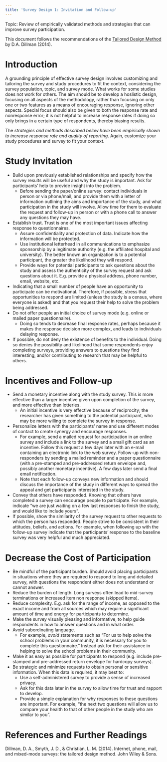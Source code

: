```yaml
---
title: 'Survey Design 1: Invitation and Follow-up'
---
```


Topic: Review of empirically validated methods and strategies that can improve survey participation. 

This document follows the recommendations of the <a target="_blank" href="https://www.wiley.com/en-ca/Internet%2C+Phone%2C+Mail%2C+and+Mixed+Mode+Surveys%3A+The+Tailored+Design+Method%2C+4th+Edition-p-9781118921302">Tailored Design Method </a> by D.A. Dillman (2014).

# Introduction

A grounding principle of effective survey design involves customizing and tailoring the survey and study procedures to fit the context, considering the survey population, topic, and survey mode. What works for some studies does not work for others. The aim should be to develop a hoslistic design, focusing on all aspects of the methodology, rather than focusing on only one or two features as a means of encouraging response, ignoring other aspects. Special focus should also be given to both the response rate and nonresponse error; it is not helpful to increase response rates if doing so only brings in a certain type of respondents, thereby biasing results.

The *strategies and methods described below have been empirically shown to increase response rate and quality of reporting*. Again, customize your study procedures and survey to fit your context.


# Study Invitation
-   Build upon previously established relationships and specify how the survey results will be useful and why the study is important. Ask for participants' help to provide insight into the problem.
    -   Before sending the paper/online survey: contact individuals in person or via phone/mail, and provide them with a letter of information outlining the aims and importance of the study, and what participation in the study will involve. Allow time for them to evaluate the request and follow-up in person or with a phone call to answer any questions they may have.
-   Establish trust. Trust is one of the most important issues affecting response to questionnaires.
    -   Assure confidentiality and protection of data. Indicate how the information will be protected.
    -   Use institutional letterhead in all communications to emphasize sponsorship by a legitimate authority (e.g. the affiliated hospital and university). The better known an organization is to a potential participant, the greater the likelihood they will respond.
    -   Provide ways for potential participants to ask questions about the study and assess the authenticity of the survey request and ask questions about it. E.g. provide a physical address, phone number, email, website, etc.
-   Indicating that a small number of people have an opportunity to participate can be motivational. Therefore, if possible, stress that opportunities to respond are limited (unless the study is a census, where everyone is asked) and that you request their help to solve the problem being addressed.
-   Do not offer people an initial choice of survey mode (e.g. online or mailed paper questionnaire).
    -   Doing so tends to decrease final response rates, perhaps because it makes the response decision more complex, and leads to individuals delaying response.
-   If possible, do not deny the existence of benefits to the individual. Doing so denies the possibility and likelihood that some respondents enjoy completing surveys, providing answers to questions they find interesting, and/or contributing to research that may be helpful to others.



# Incentives and Follow-up
-   Send a monetary incentive along with the study survey. This is more effective than a larger incentive given upon completion of the survey, and more effective than lotteries.
    -   An initial incentive is very effective because of reciprocity; the researcher has given something to the potential participant, who may be more willing to complete the survey in response.
-   Personalize letters with the participants' name and use different modes of contact to create synergy and encourage responses.
    -   For example, send a mailed request for participation in an online survey and include a link to the survey and a small gift card as an incentive. Follow this request a few days later with an e-mail containing an electronic link to the web survey. Follow-up with non-responders by sending a mailed reminder and a paper questionnaire (with a pre-stamped and pre-addressed return envelope and, possibly another monetary incentive). A few days later send a final email notification.
    -   Note that each follow-up conveys new information and should discuss the importance of the study in different ways to spread the appeal and get participants interested in the study.
-   Convey that others have responded. Knowing that others have completed a survey can encourage people to participate. For example, indicate "we are just waiting on a few last responses to finish the study, and would like to include yours".
-   If possible, show the similarity of the survey request to other requests to which the person has responded. People strive to be consistent in their attitudes, beliefs, and actions. For example, when following up with the follow-up survey indicate that the participants' response to the baseline survey was very helpful and much appreciated.



# Decrease the Cost of Participation
-   Be mindful of the participant burden. Should avoid placing participants in situations where they are required to respond to long and detailed survey, with questions the respondent either does not understand or cannot answer.
-   Reduce the burden of length. Long surveys often lead to mid-survey terminations or increased item non response (skipped items).
-   Reduce complexity. E.g. ask for the range of income, as opposed to the exact income and from all sources which may require a significant amount of time and energy for participants to determine.
-   Make the survey visually pleasing and informative, to help guide respondents in how to answer questions and in what order.
-   Avoid subordinating language.
    -   For example, *avoid* statements such as "For us to help solve the school problems in your community, it is necessary for you to complete this questionnaire." Instead ask for their assistance in helping to solve the school problems in their community.
-   Make it as easy as possible for participants to respond (e.g. include pre-stamped and pre-addressed return envelope for hardcopy surveys).
-   Be strategic and minimize requests to obtain personal or sensitive information. When this data is required, it may best to:
    -   Use a self-administered survey to provide a sense of increased privacy.
    -   Ask for this data later in the survey to allow time for trust and rapport to develop.
    -   Provide a simple explanation for why responses to these questions are important. For example, "the next two questions will allow us to compare your health to that of other people in the study who are similar to you".


# References and Further Readings

Dillman, D. A., Smyth, J. D., & Christian, L. M. (2014). Internet, phone, mail, and mixed-mode surveys: the tailored design method. John Wiley & Sons.
